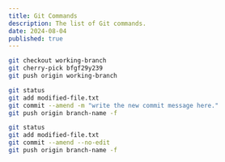 ```yaml
---
title: Git Commands
description: The list of Git commands.
date: 2024-08-04
published: true
---
```


```bash title="cherry-pick"
git checkout working-branch
git cherry-pick bfgf29y239
git push origin working-branch
```

```bash title="--amend"
git status
git add modified-file.txt
git commit --amend -m "write the new commit message here."
git push origin branch-name -f
```

```bash title="--amend --no-edit"
git status
git add modified-file.txt
git commit --amend --no-edit
git push origin branch-name -f
```